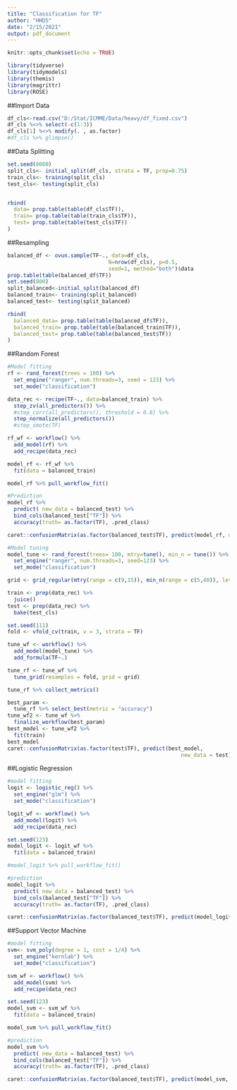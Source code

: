 ```yaml
---
title: "Classification for TF"
author: "HHDS"
date: "2/15/2021"
output: pdf_document
---
```


```r
knitr::opts_chunk$set(echo = TRUE)
```


```r
library(tidyverse)
library(tidymodels)
library(themis)
library(magrittr)
library(ROSE)
```

##Import Data

```r
df_cls<-read.csv("D:/Stat/ICMME/Data/heavy/df_fixed.csv")
df_cls %<>% select(-c(1:3))
df_cls[1] %<>% modify(. , as.factor)
#df_cls %>% glimpse()
```

##Data Splitting

```r
set.seed(8080)
split_cls<- initial_split(df_cls, strata = TF, prop=0.75)
train_cls<- training(split_cls)
test_cls<- testing(split_cls)


rbind(
  data= prop.table(table(df_cls$TF)),
  train= prop.table(table(train_cls$TF)),
  test= prop.table(table(test_cls$TF))
)

```


##Resampling

```r
balanced_df <- ovun.sample(TF~., data=df_cls,
                                N=nrow(df_cls), p=0.5, 
                                seed=1, method="both")$data
prop.table(table(balanced_df$TF))
set.seed(800)
split_balanced<-initial_split(balanced_df)
balanced_train<- training(split_balanced)
balanced_test<- testing(split_balanced)

rbind(
  balanced_data= prop.table(table(balanced_df$TF)),
  balanced_train= prop.table(table(balanced_train$TF)),
  balanced_test= prop.table(table(balanced_test$TF))
)
```

##Random Forest

```r
#Model fitting
rf <- rand_forest(trees = 100) %>% 
  set_engine("ranger", num.threads=3, seed = 123) %>%
  set_mode("classification")

data_rec <- recipe(TF~., data=balanced_train) %>% 
  step_zv(all_predictors()) %>% 
  #step_corr(all_predictors(), threshold = 0.8) %>% 
  step_normalize(all_predictors()) 
  #step_smote(TF) 

rf_wf <- workflow() %>% 
  add_model(rf) %>% 
  add_recipe(data_rec)

model_rf <- rf_wf %>% 
  fit(data = balanced_train)

model_rf %>% pull_workflow_fit()
```


```r
#Prediction
model_rf %>% 
  predict( new_data = balanced_test) %>% 
  bind_cols(balanced_test["TF"]) %>% 
  accuracy(truth= as.factor(TF), .pred_class) 

caret::confusionMatrix(as.factor(balanced_test$TF), predict(model_rf, new_data = balanced_test)$.pred_class)

```


```r
#Model tuning
model_tune <- rand_forest(trees= 100, mtry=tune(), min_n = tune()) %>%
  set_engine("ranger", num.threads=3, seed=123) %>% 
  set_mode("classification")

grid <- grid_regular(mtry(range = c(9,15)), min_n(range = c(5,40)), levels = 3)

train <- prep(data_rec) %>% 
  juice()
test <- prep(data_rec) %>% 
  bake(test_cls)

set.seed(111)
fold <- vfold_cv(train, v = 3, strata = TF)

tune_wf <- workflow() %>% 
  add_model(model_tune) %>%
  add_formula(TF~.)

tune_rf <- tune_wf %>% 
  tune_grid(resamples = fold, grid = grid)

tune_rf %>% collect_metrics()

best_param <- 
  tune_rf %>% select_best(metric = "accuracy")
tune_wf2 <- tune_wf %>% 
  finalize_workflow(best_param)
best_model <- tune_wf2 %>% 
  fit(train)
best_model
caret::confusionMatrix(as.factor(test$TF), predict(best_model, 
                                                       new_data = test)$.pred_class)


```


##Logistic Regression

```r
#model fitting
logit <- logistic_reg() %>% 
  set_engine("glm") %>%
  set_mode("classification")

logit_wf <- workflow() %>% 
  add_model(logit) %>% 
  add_recipe(data_rec)

set.seed(123)
model_logit <- logit_wf %>% 
  fit(data = balanced_train)

#model_logit %>% pull_workflow_fit()

#prediction
model_logit %>% 
  predict( new_data = balanced_test) %>% 
  bind_cols(balanced_test["TF"]) %>% 
  accuracy(truth= as.factor(TF), .pred_class)

caret::confusionMatrix(as.factor(balanced_test$TF), predict(model_logit, new_data = balanced_test)$.pred_class)


```


##Support Vector Machine
```r
#model fitting
svm<- svm_poly(degree = 1, cost = 1/4) %>% 
  set_engine("kernlab") %>% 
  set_mode("classification")

svm_wf <- workflow() %>% 
  add_model(svm) %>% 
  add_recipe(data_rec)

set.seed(123)
model_svm <- svm_wf %>% 
  fit(data = balanced_train)

model_svm %>% pull_workflow_fit()

#prediction
model_svm %>% 
  predict( new_data = balanced_test) %>% 
  bind_cols(balanced_test["TF"]) %>% 
  accuracy(truth= as.factor(TF), .pred_class)

caret::confusionMatrix(as.factor(balanced_test$TF), predict(model_svm, new_data = balanced_test)$.pred_class)

```

